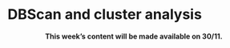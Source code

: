 # DBScan and cluster analysis

<center>**This week's content will be made available on 30/11.**</center>
